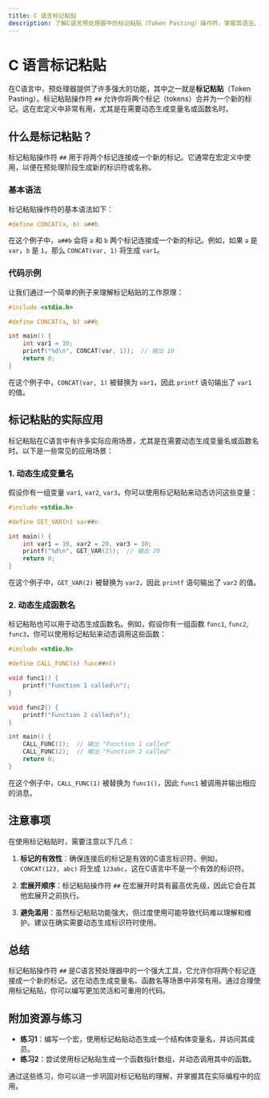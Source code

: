 ```yaml
---
title: C 语言标记粘贴
description: 了解C语言预处理器中的标记粘贴（Token Pasting）操作符，掌握其语法、用法及实际应用场景。
---
```


# C 语言标记粘贴

在C语言中，预处理器提供了许多强大的功能，其中之一就是**标记粘贴**（Token Pasting）。标记粘贴操作符 `##` 允许你将两个标记（tokens）合并为一个新的标记。这在宏定义中非常有用，尤其是在需要动态生成变量名或函数名时。

## 什么是标记粘贴？

标记粘贴操作符 `##` 用于将两个标记连接成一个新的标记。它通常在宏定义中使用，以便在预处理阶段生成新的标识符或名称。

### 基本语法

标记粘贴操作符的基本语法如下：

```c
#define CONCAT(a, b) a##b
```

在这个例子中，`a##b` 会将 `a` 和 `b` 两个标记连接成一个新的标记。例如，如果 `a` 是 `var`，`b` 是 `1`，那么 `CONCAT(var, 1)` 将生成 `var1`。

### 代码示例

让我们通过一个简单的例子来理解标记粘贴的工作原理：

```c
#include <stdio.h>

#define CONCAT(a, b) a##b

int main() {
    int var1 = 10;
    printf("%d\n", CONCAT(var, 1));  // 输出 10
    return 0;
}
```

在这个例子中，`CONCAT(var, 1)` 被替换为 `var1`，因此 `printf` 语句输出了 `var1` 的值。

## 标记粘贴的实际应用

标记粘贴在C语言中有许多实际应用场景，尤其是在需要动态生成变量名或函数名时。以下是一些常见的应用场景：

### 1. 动态生成变量名

假设你有一组变量 `var1`, `var2`, `var3`，你可以使用标记粘贴来动态访问这些变量：

```c
#include <stdio.h>

#define GET_VAR(n) var##n

int main() {
    int var1 = 10, var2 = 20, var3 = 30;
    printf("%d\n", GET_VAR(2));  // 输出 20
    return 0;
}
```

在这个例子中，`GET_VAR(2)` 被替换为 `var2`，因此 `printf` 语句输出了 `var2` 的值。

### 2. 动态生成函数名

标记粘贴也可以用于动态生成函数名。例如，假设你有一组函数 `func1`, `func2`, `func3`，你可以使用标记粘贴来动态调用这些函数：

```c
#include <stdio.h>

#define CALL_FUNC(n) func##n()

void func1() {
    printf("Function 1 called\n");
}

void func2() {
    printf("Function 2 called\n");
}

int main() {
    CALL_FUNC(1);  // 输出 "Function 1 called"
    CALL_FUNC(2);  // 输出 "Function 2 called"
    return 0;
}
```

在这个例子中，`CALL_FUNC(1)` 被替换为 `func1()`，因此 `func1` 被调用并输出相应的消息。

## 注意事项

在使用标记粘贴时，需要注意以下几点：

1. **标记的有效性**：确保连接后的标记是有效的C语言标识符。例如，`CONCAT(123, abc)` 将生成 `123abc`，这在C语言中不是一个有效的标识符。

2. **宏展开顺序**：标记粘贴操作符 `##` 在宏展开时具有最高优先级，因此它会在其他宏展开之前执行。

3. **避免滥用**：虽然标记粘贴功能强大，但过度使用可能导致代码难以理解和维护。建议在确实需要动态生成标识符时使用。

## 总结

标记粘贴操作符 `##` 是C语言预处理器中的一个强大工具，它允许你将两个标记连接成一个新的标记。这在动态生成变量名、函数名等场景中非常有用。通过合理使用标记粘贴，你可以编写更加灵活和可重用的代码。

## 附加资源与练习

- **练习1**：编写一个宏，使用标记粘贴动态生成一个结构体变量名，并访问其成员。
- **练习2**：尝试使用标记粘贴生成一个函数指针数组，并动态调用其中的函数。

通过这些练习，你可以进一步巩固对标记粘贴的理解，并掌握其在实际编程中的应用。